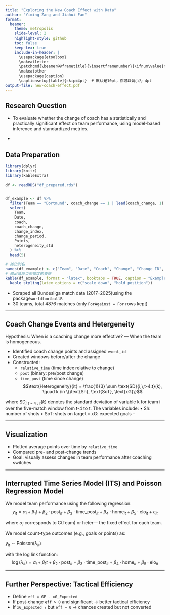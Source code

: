 ```yaml
---
title: "Exploring the New Coach Effect with Data"
author: "Yiming Zang and Jiahui Fan"
format:
  beamer:
    theme: metropolis
    slide-level: 2
    highlight-style: github
    toc: false
    keep-tex: true
    include-in-header: |
      \usepackage{etoolbox}
      \makeatletter
      \patchcmd{\beamer@@frametitle}{\insertframenumber}{\ifnum\value{framenumber}>1 \insertframenumber\fi}{}{}
      \makeatother
      \usepackage{caption}
      \captionsetup[table]{skip=4pt}  # 默认是10pt，你可以调小为 4pt
output-file: new-coach-effect.pdf
---
```

## Research Question

- To evaluate whether the change of coach has a statistically and practically significant effect on team performance, using model-based inference and standardized metrics.

-

## Data Preparation

```r
library(dplyr)
library(knitr)
library(kableExtra)

df <- readRDS("df_prepared.rds")


df_example <- df %>%
  filter(Team == "Dortmund", coach_change == 1 | lead(coach_change, 1) == 1) %>%
  select(
    Team,
    Date,
    coach,
    coach_change,
    change_index,
    change_period,
    Points,
    heterogeneity_std
  ) %>%
  head(5)

# 美化列名
names(df_example) <- c("Team", "Date", "Coach", "Change", "Change ID", "Phase", "Points", "Heterogeneity")
# 输出适应页面宽度的表格
kable(df_example, format = "latex", booktabs = TRUE, caption = "Example rows around coaching change") %>%
  kable_styling(latex_options = c("scale_down", "hold_position"))
```

- Scraped all Bundesliga match data (2017–2025)using  the package`worldfootballR`
- 30 teams, total 4876 matches (only `ForAgainst = For` rows kept)

---

## Coach Change Events and Hetergeneity
Hypothesis: When is a coaching change more effective? — When the team is homogeneous.

- Identified coach change points and assigned `event_id`
- Created windows before/after the change
- Constructed:
  - `relative_time` (time index relative to change)
  - `post` (binary: pre/post change)
  - `time_post` (time since change)
$$\text{Heterogeneity}{it} = \frac{1}{3} \sum \text{SD}{i,\,t-4:t}(k), \quad k \in \{\text{Sh}, \text{SoT}, \text{xG}\}$$

where $\text{SD}_{i,\,t-4:t}(k)$ denotes the standard deviation of variable k for team i over the five-match window from t-4 to t. The variables include:
	•	$\text{Sh}$: number of shots
	•	$\text{SoT}$: shots on target
	•	$\text{xG}$: expected goals
--

---

## Visualization

- Plotted average points over time by `relative_time`
- Compared pre- and post-change trends
- Goal: visually assess changes in team performance after coaching switches

---

## Interrupted Time Series Model (ITS) and Poisson Regression Model
We model team performance using the following regression:
$$
y_{it} = \alpha_i + \beta_1 t + \beta_2 \cdot \text{post}_{it} + \beta_3 \cdot \text{time\_post}_{it} + \beta_4 \cdot \text{home}_{it} + \beta_5 \cdot \text{elo}_{it} + \varepsilon_{it}
$$

where $\alpha_i$ corresponds to C(Team) or heter— the fixed effect for each team.

We model count-type outcomes (e.g., goals or points) as:

$y_{it} \sim \text{Poisson}(\lambda_{it})$

with the log link function:
$$
\log(\lambda_{it}) = \alpha_i + \beta_1 t + \beta_2 \cdot \text{post}_{it} + \beta_3 \cdot \text{time\_post}_{it} + \beta_4 \cdot \text{home}_{it} + \beta_5 \cdot \text{elo}_{it}
$$



---

## Further Perspective: Tactical Efficiency

- Define `eff = GF - xG_Expected`
- If post-change `eff > 0` and significant → better tactical efficiency
- If `xG_Expected ↑` but `eff ≈ 0` → chances created but not converted


